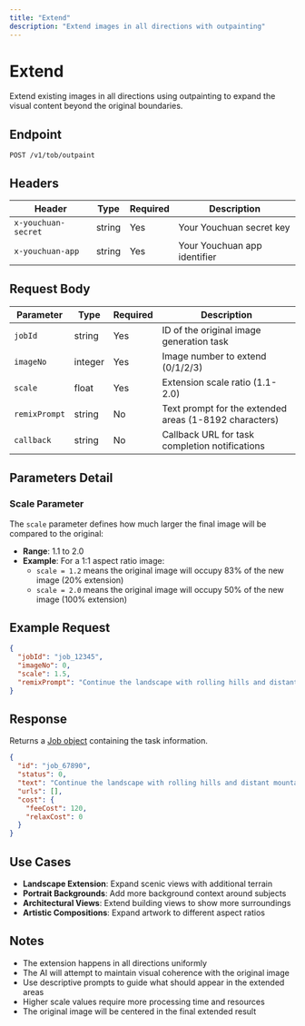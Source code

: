 ```yaml
---
title: "Extend"
description: "Extend images in all directions with outpainting"
---
```


# Extend

Extend existing images in all directions using outpainting to expand the visual content beyond the original boundaries.

## Endpoint

```
POST /v1/tob/outpaint
```

## Headers

| Header | Type | Required | Description |
|--------|------|----------|-------------|
| `x-youchuan-secret` | string | Yes | Your Youchuan secret key |
| `x-youchuan-app` | string | Yes | Your Youchuan app identifier |

## Request Body

| Parameter | Type | Required | Description |
|-----------|------|----------|-------------|
| `jobId` | string | Yes | ID of the original image generation task |
| `imageNo` | integer | Yes | Image number to extend (0/1/2/3) |
| `scale` | float | Yes | Extension scale ratio (1.1-2.0) |
| `remixPrompt` | string | No | Text prompt for the extended areas (1-8192 characters) |
| `callback` | string | No | Callback URL for task completion notifications |

## Parameters Detail

### Scale Parameter
The `scale` parameter defines how much larger the final image will be compared to the original:

- **Range**: 1.1 to 2.0
- **Example**: For a 1:1 aspect ratio image:
  - `scale = 1.2` means the original image will occupy 83% of the new image (20% extension)
  - `scale = 2.0` means the original image will occupy 50% of the new image (100% extension)

## Example Request

```json
{
  "jobId": "job_12345",
  "imageNo": 0,
  "scale": 1.5,
  "remixPrompt": "Continue the landscape with rolling hills and distant mountains"
}
```

## Response

Returns a [Job object](/api/schemas/job) containing the task information.

```json
{
  "id": "job_67890",
  "status": 0,
  "text": "Continue the landscape with rolling hills and distant mountains",
  "urls": [],
  "cost": {
    "feeCost": 120,
    "relaxCost": 0
  }
}
```

## Use Cases

- **Landscape Extension**: Expand scenic views with additional terrain
- **Portrait Backgrounds**: Add more background context around subjects
- **Architectural Views**: Extend building views to show more surroundings
- **Artistic Compositions**: Expand artwork to different aspect ratios

## Notes

- The extension happens in all directions uniformly
- The AI will attempt to maintain visual coherence with the original image
- Use descriptive prompts to guide what should appear in the extended areas
- Higher scale values require more processing time and resources
- The original image will be centered in the final extended result